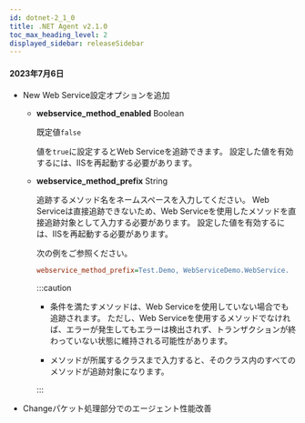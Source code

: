 ```yaml
---
id: dotnet-2_1_0
title: .NET Agent v2.1.0
toc_max_heading_level: 2
displayed_sidebar: releaseSidebar
---
```


#### 2023年7月6日

- <Status>New</Status> Web Service設定オプションを追加

  - **webservice_method_enabled** <span class='type'>Boolean</span>

    既定値`false`

    値を`true`に設定するとWeb Serviceを追跡できます。 設定した値を有効するには、IISを再起動する必要があります。

  - **webservice_method_prefix** <span class='type'>String</span>

    追跡するメソッド名をネームスペースを入力してください。 Web Serviceは直接追跡できないため、Web Serviceを使用したメソッドを直接追跡対象として入力する必要があります。 設定した値を有効するには、IISを再起動する必要があります。

    次の例をご参照ください。

    ```ini title='whatap.conf'
    webservice_method_prefix=Test.Demo, WebServiceDemo.WebService.
    ```

    :::caution

    - 条件を満たすメソッドは、Web Serviceを使用していない場合でも追跡されます。 ただし、Web Serviceを使用するメソッドでなければ、エラーが発生してもエラーは検出されず、トランザクションが終わっていない状態に維持される可能性があります。

    - メソッドが所属するクラスまで入力すると、そのクラス内のすべてのメソッドが追跡対象になります。

    :::

- <Status>Change</Status>パケット処理部分でのエージェント性能改善

